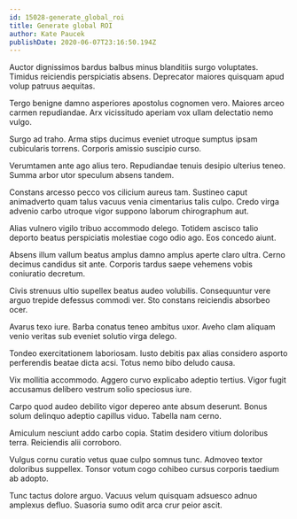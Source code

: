 ```yaml
---
id: 15028-generate_global_roi
title: Generate global ROI
author: Kate Paucek
publishDate: 2020-06-07T23:16:50.194Z
---
```


Auctor dignissimos bardus balbus minus blanditiis surgo voluptates. Timidus reiciendis perspiciatis absens. Deprecator maiores quisquam apud volup patruus aequitas.

Tergo benigne damno asperiores apostolus cognomen vero. Maiores arceo carmen repudiandae. Arx vicissitudo aperiam vox ullam delectatio nemo vulgo.

Surgo ad traho. Arma stips ducimus eveniet utroque sumptus ipsam cubicularis torrens. Corporis amissio suscipio curso.

Verumtamen ante ago alius tero. Repudiandae tenuis desipio ulterius teneo. Summa arbor utor speculum absens tandem.

Constans arcesso pecco vos cilicium aureus tam. Sustineo caput animadverto quam talus vacuus venia cimentarius talis culpo. Credo virga advenio carbo utroque vigor suppono laborum chirographum aut.

Alias vulnero vigilo tribuo accommodo delego. Totidem ascisco talio deporto beatus perspiciatis molestiae cogo odio ago. Eos concedo aiunt.

Absens illum vallum beatus amplus damno amplus aperte claro ultra. Cerno decimus candidus sit ante. Corporis tardus saepe vehemens vobis coniuratio decretum.

Civis strenuus ultio supellex beatus audeo volubilis. Consequuntur vere arguo trepide defessus commodi ver. Sto constans reiciendis absorbeo ocer.

Avarus texo iure. Barba conatus teneo ambitus uxor. Aveho clam aliquam venio veritas sub eveniet solutio virga delego.

Tondeo exercitationem laboriosam. Iusto debitis pax alias considero asporto perferendis beatae dicta acsi. Totus nemo bibo deludo causa.

Vix mollitia accommodo. Aggero curvo explicabo adeptio tertius. Vigor fugit accusamus delibero vestrum solio speciosus iure.

Carpo quod audeo debilito vigor depereo ante absum deserunt. Bonus solum delinquo adeptio capillus viduo. Tabella nam cerno.

Amiculum nesciunt addo carbo copia. Statim desidero vitium doloribus terra. Reiciendis alii corroboro.

Vulgus cornu curatio vetus quae culpo somnus tunc. Admoveo textor doloribus suppellex. Tonsor votum cogo cohibeo cursus corporis taedium ab adopto.

Tunc tactus dolore arguo. Vacuus velum quisquam adsuesco adnuo amplexus defluo. Suasoria sumo odit arca crur peior ascit.
